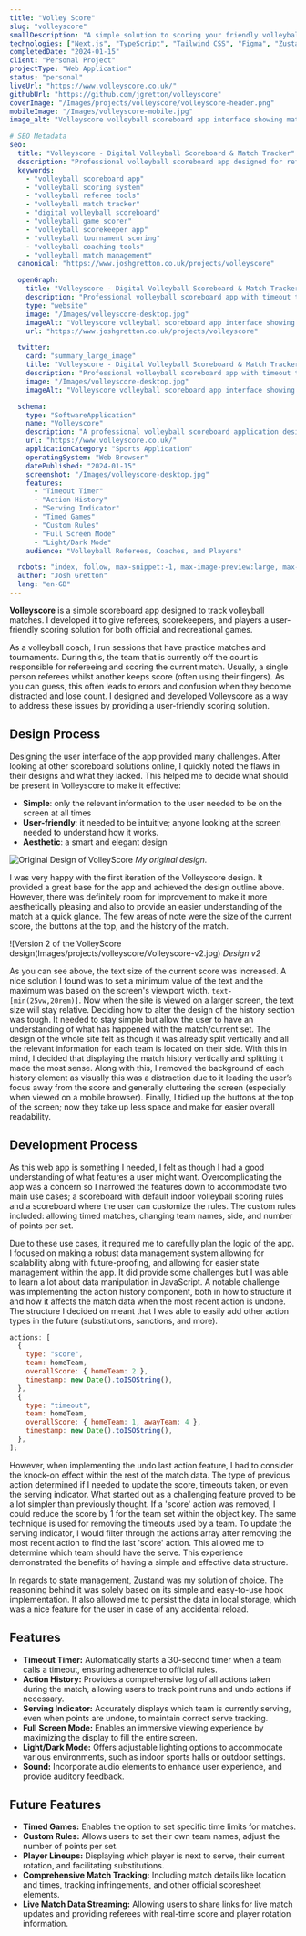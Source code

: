 ```yaml
---
title: "Volley Score"
slug: "volleyscore"
smallDescription: "A simple solution to scoring your friendly volleyball games."
technologies: ["Next.js", "TypeScript", "Tailwind CSS", "Figma", "Zustand"]
completedDate: "2024-01-15"
client: "Personal Project"
projectType: "Web Application"
status: "personal"
liveUrl: "https://www.volleyscore.co.uk/"
githubUrl: "https://github.com/jgretton/volleyscore"
coverImage: "/Images/projects/volleyscore/volleyscore-header.png"
mobileImage: "/Images/volleyscore-mobile.jpg"
image_alt: "Volleyscore volleyball scoreboard app interface showing match score and controls"

# SEO Metadata
seo:
  title: "Volleyscore - Digital Volleyball Scoreboard & Match Tracker"
  description: "Professional volleyball scoreboard app designed for referees, coaches, and players. Track matches, manage timeouts, and maintain accurate scoring with ease."
  keywords:
    - "volleyball scoreboard app"
    - "volleyball scoring system"
    - "volleyball referee tools"
    - "volleyball match tracker"
    - "digital volleyball scoreboard"
    - "volleyball game scorer"
    - "volleyball scorekeeper app"
    - "volleyball tournament scoring"
    - "volleyball coaching tools"
    - "volleyball match management"
  canonical: "https://www.joshgretton.co.uk/projects/volleyscore"

  openGraph:
    title: "Volleyscore - Digital Volleyball Scoreboard & Match Tracker"
    description: "Professional volleyball scoreboard app with timeout timers, action history, and custom rules. Perfect for referees, coaches, and tournament organisers."
    type: "website"
    image: "/Images/volleyscore-desktop.jpg"
    imageAlt: "Volleyscore volleyball scoreboard app interface showing match score and controls"
    url: "https://www.joshgretton.co.uk/projects/volleyscore"

  twitter:
    card: "summary_large_image"
    title: "Volleyscore - Digital Volleyball Scoreboard & Match Tracker"
    description: "Professional volleyball scoreboard app with timeout timers, action history, and custom rules. Perfect for referees, coaches, and tournament organisers."
    image: "/Images/volleyscore-desktop.jpg"
    imageAlt: "Volleyscore volleyball scoreboard app interface showing match score and controls"

  schema:
    type: "SoftwareApplication"
    name: "Volleyscore"
    description: "A professional volleyball scoreboard application designed for referees, coaches, and players to track matches with timeout timers, action history, and custom scoring rules."
    url: "https://www.volleyscore.co.uk/"
    applicationCategory: "Sports Application"
    operatingSystem: "Web Browser"
    datePublished: "2024-01-15"
    screenshot: "/Images/volleyscore-desktop.jpg"
    features:
      - "Timeout Timer"
      - "Action History"
      - "Serving Indicator"
      - "Timed Games"
      - "Custom Rules"
      - "Full Screen Mode"
      - "Light/Dark Mode"
    audience: "Volleyball Referees, Coaches, and Players"

  robots: "index, follow, max-snippet:-1, max-image-preview:large, max-video-preview:-1"
  author: "Josh Gretton"
  lang: "en-GB"
---
```


**Volleyscore** is a simple scoreboard app designed to track volleyball matches. I developed it to give referees, scorekeepers, and players a user-friendly scoring solution for both official and recreational games.

As a volleyball coach, I run sessions that have practice matches and tournaments. During this, the team that is currently off the court is responsible for refereeing and scoring the current match. Usually, a single person referees whilst another keeps score (often using their fingers). As you can guess, this often leads to errors and confusion when they become distracted and lose count. I designed and developed Volleyscore as a way to address these issues by providing a user-friendly scoring solution.

## Design Process

Designing the user interface of the app provided many challenges. After looking at other scoreboard solutions online, I quickly noted the flaws in their designs and what they lacked. This helped me to decide what should be present in Volleyscore to make it effective:

- **Simple**: only the relevant information to the user needed to be on the screen at all times
- **User-friendly**: it needed to be intuitive; anyone looking at the screen needed to understand how it works.
- **Aesthetic**: a smart and elegant design

![Original Design of VolleyScore](Images/projects/volleyscore/Volleyscore-v1.jpg)
_My original design._

I was very happy with the first iteration of the Volleyscore design. It provided a great base for the app and achieved the design outline above. However, there was definitely room for improvement to make it more aesthetically pleasing and also to provide an easier understanding of the match at a quick glance. The few areas of note were the size of the current score, the buttons at the top, and the history of the match.

![Version 2 of the VolleyScore design(Images/projects/volleyscore/Volleyscore-v2.jpg)
_Design v2_

As you can see above, the text size of the current score was increased. A nice solution I found was to set a minimum value of the text and the maximum was based on the screen's viewport width. `text-[min(25vw,20rem)]`. Now when the site is viewed on a larger screen, the text size will stay relative. Deciding how to alter the design of the history section was tough. It needed to stay simple but allow the user to have an understanding of what has happened with the match/current set. The design of the whole site felt as though it was already split vertically and all the relevant information for each team is located on their side. With this in mind, I decided that displaying the match history vertically and splitting it made the most sense. Along with this, I removed the background of each history element as visually this was a distraction due to it leading the user’s focus away from the score and generally cluttering the screen (especially when viewed on a mobile browser). Finally, I tidied up the buttons at the top of the screen; now they take up less space and make for easier overall readability.

## Development Process

As this web app is something I needed, I felt as though I had a good understanding of what features a user might want. Overcomplicating the app was a concern so I narrowed the features down to accommodate two main use cases; a scoreboard with default indoor volleyball scoring rules and a scoreboard where the user can customize the rules. The custom rules included: allowing timed matches, changing team names, side, and number of points per set.

Due to these use cases, it required me to carefully plan the logic of the app. I focused on making a robust data management system allowing for scalability along with future-proofing, and allowing for easier state management within the app. It did provide some challenges but I was able to learn a lot about data manipulation in JavaScript. A notable challenge was implementing the action history component, both in how to structure it and how it affects the match data when the most recent action is undone.
The structure I decided on meant that I was able to easily add other action types in the future (substitutions, sanctions, and more).

```javascript
actions: [
  {
    type: "score",
    team: homeTeam,
    overallScore: { homeTeam: 2 },
    timestamp: new Date().toISOString(),
  },
  {
    type: "timeout",
    team: homeTeam,
    overallScore: { homeTeam: 1, awayTeam: 4 },
    timestamp: new Date().toISOString(),
  },
];
```

However, when implementing the undo last action feature, I had to consider the knock-on effect within the rest of the match data. The type of previous action determined if I needed to update the score, timeouts taken, or even the serving indicator. What started out as a challenging feature proved to be a lot simpler than previously thought. If a 'score' action was removed, I could reduce the score by 1 for the team set within the object key. The same technique is used for removing the timeouts used by a team. To update the serving indicator, I would filter through the actions array after removing the most recent action to find the last 'score' action. This allowed me to determine which team should have the serve. This experience demonstrated the benefits of having a simple and effective data structure.

In regards to state management, [Zustand](https://docs.pmnd.rs/zustand/getting-started/introduction) was my solution of choice. The reasoning behind it was solely based on its simple and easy-to-use hook implementation. It also allowed me to persist the data in local storage, which was a nice feature for the user in case of any accidental reload.

## Features

- **Timeout Timer:** Automatically starts a 30-second timer when a team calls a timeout, ensuring adherence to official rules.
- **Action History:** Provides a comprehensive log of all actions taken during the match, allowing users to track point runs and undo actions if necessary.
- **Serving Indicator:** Accurately displays which team is currently serving, even when points are undone, to maintain correct serve tracking.
- **Full Screen Mode:** Enables an immersive viewing experience by maximizing the display to fill the entire screen.
- **Light/Dark Mode:** Offers adjustable lighting options to accommodate various environments, such as indoor sports halls or outdoor settings.
- **Sound:** Incorporate audio elements to enhance user experience, and provide auditory feedback.

## Future Features

- **Timed Games:** Enables the option to set specific time limits for matches.
- **Custom Rules:** Allows users to set their own team names, adjust the number of points per set.
- **Player Lineups:** Displaying which player is next to serve, their current rotation, and facilitating substitutions.
- **Comprehensive Match Tracking:** Including match details like location and times, tracking infringements, and other official scoresheet elements.
- **Live Match Data Streaming:** Allowing users to share links for live match updates and providing referees with real-time score and player rotation information.
